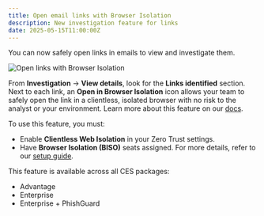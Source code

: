 ```yaml
---
title: Open email links with Browser Isolation
description: New investigation feature for links
date: 2025-05-15T11:00:00Z
---
```


You can now safely open links in emails to view and investigate them.

![Open links with Browser Isolation](~/assets/images/changelog/email-security/browser-rendering-links.jpg)

From **Investigation** → **View details**, look for the **Links identified** section. Next to each link, an **Open in Browser Isolation** icon allows your team to safely open the link in a clientless, isolated browser with no risk to the analyst or your environment. Learn more about this feature on our [docs](/cloudflare-one/email-security/email-monitoring/search-email/#open-links).

To use this feature, you must:

- Enable **Clientless Web Isolation** in your Zero Trust settings.
- Have **Browser Isolation (BISO)** seats assigned.
  For more details, refer to our [setup guide](/cloudflare-one/policies/browser-isolation/setup/clientless-browser-isolation/).

This feature is available across all CES packages:

- Advantage
- Enterprise
- Enterprise + PhishGuard
